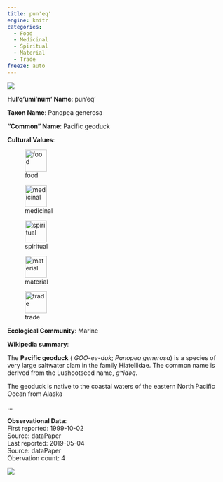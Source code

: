 ```yaml
---
title: pun'eq'
engine: knitr
categories:
  - Food
  - Medicinal
  - Spiritual
  - Material
  - Trade
freeze: auto
---
```

![](https://static.inaturalist.org/photos/41098566/medium.jpg){fig-alt="pun'eq' - Pacific geoduck"}

**Hul'q'umi'num' Name**: pun'eq'



**Taxon Name**: Panopea generosa

**"Common" Name**: Pacific geoduck

**Cultural Values**:  

::: {layout-nrow=1 style="width:60%"}
![food](/files/food.svg){width=50px}

![medicinal](/files/medicinal.svg){width=50px}

![spiritual](/files/spiritual.svg){width=50px}

![material](/files/material.svg){width=50px}

![trade](/files/trade.svg){width=50px}
:::

**Ecological Community**: Marine

**Wikipedia summary**:  
<p class="mw-empty-elt">

</p>
<p>The <b>Pacific geoduck</b> (<span></span> <i title="English pronunciation respelling">GOO-ee-duk</i>; <i>Panopea generosa</i>) is a species of very large saltwater clam in the family Hiatellidae. The common name is derived from the Lushootseed name, <span title="Lushootseed-language text"><i lang="lut">gʷidəq</i></span>.
</p><p>The geoduck is native to the coastal waters of the eastern North Pacific Ocean from Alaska</p>...

**Observational Data**:   
First reported: 1999-10-02  
Source: dataPaper  
Last reported: 2019-05-04  
Source: dataPaper  
Obervation count: 4

![](community_dist.png)
